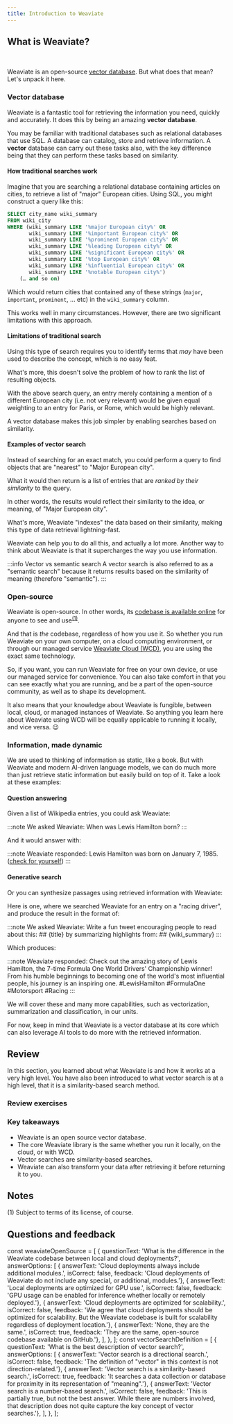 ```yaml
---
title: Introduction to Weaviate
---
```


## <i class="fa-solid fa-square-chevron-right"></i> What is Weaviate?


<ReactPlayer className="react-player" url='https://youtu.be/MQgm126pKkU' controls='true' />
<br/>

Weaviate is an open-source [vector database](https://weaviate.io/blog/what-is-a-vector-database). But what does that mean? Let's unpack it here.

### <i class="fa-solid fa-chalkboard"></i> Vector database

Weaviate is a fantastic tool for retrieving the information you need, quickly and accurately. It does this by being an amazing **vector database**.

You may be familiar with traditional databases such as relational databases that use SQL. A database can catalog, store and retrieve information. A **vector** database can carry out these tasks also, with the key difference being that they can perform these tasks based on similarity.

#### <i class="fa-solid fa-memo-pad"></i> How traditional searches work

Imagine that you are searching a relational database containing articles on cities, to retrieve a list of "major" European cities. Using SQL, you might construct a query like this:

```sql
SELECT city_name wiki_summary
FROM wiki_city
WHERE (wiki_summary LIKE '%major European city%' OR
       wiki_summary LIKE '%important European city%' OR
       wiki_summary LIKE '%prominent European city%' OR
       wiki_summary LIKE '%leading European city%' OR
       wiki_summary LIKE '%significant European city%' OR
       wiki_summary LIKE '%top European city%' OR
       wiki_summary LIKE '%influential European city%' OR
       wiki_summary LIKE '%notable European city%')
    (… and so on)
```

Which would return cities that contained any of these strings (`major`, `important`, `prominent`, ... etc) in the `wiki_summary` column.

This works well in many circumstances. However, there are two significant limitations with this approach.

#### <i class="fa-solid fa-memo-pad"></i> Limitations of traditional search

Using this type of search requires you to identify terms that *may* have been used to describe the concept, which is no easy feat.

What's more, this doesn't solve the problem of how to rank the list of resulting objects.

With the above search query, an entry merely containing a mention of a different European city (i.e. not very relevant) would be given equal weighting to an entry for Paris, or Rome, which would be highly relevant.

A vector database makes this job simpler by enabling searches based on similarity.

#### <i class="fa-solid fa-memo-pad"></i> Examples of vector search

Instead of searching for an exact match, you could perform a query to find objects that are "nearest" to "Major European city".

What it would then return is a list of entries that are *ranked by their similarity* to the query.

In other words, the results would reflect their similarity to the idea, or meaning, of "Major European city".

What's more, Weaviate "indexes" the data based on their similarity, making this type of data retrieval lightning-fast.

Weaviate can help you to do all this, and actually a lot more. Another way to think about Weaviate is that it supercharges the way you use information.

:::info Vector vs semantic search
A vector search is also referred to as a "semantic search" because it returns results based on the similarity of meaning (therefore "semantic").
:::

### <i class="fa-solid fa-chalkboard"></i> Open-source

Weaviate is open-source. In other words, its [codebase is available online](https://github.com/weaviate/weaviate) for anyone to see and use<sup>[(1)](#1)</sup>.

And that is *the* codebase, regardless of how you use it. So whether you run Weaviate on your own computer, on a cloud computing environment, or through our managed service [Weaviate Cloud (WCD)](https://console.weaviate.cloud/), you are using the exact same technology.

So, if you want, you can run Weaviate for free on your own device, or use our managed service for convenience. You can also take comfort in that you can see exactly what you are running, and be a part of the open-source community, as well as to shape its development.

It also means that your knowledge about Weaviate is fungible, between local, cloud, or managed instances of Weaviate. So anything you learn here about Weaviate using WCD will be equally applicable to running it locally, and vice versa. 😉

### <i class="fa-solid fa-chalkboard"></i> Information, made dynamic

We are used to thinking of information as static, like a book. But with Weaviate and modern AI-driven language models, we can do much more than just retrieve static information but easily build on top of it. Take a look at these examples:

#### <i class="fa-solid fa-memo-pad"></i> Question answering

Given a list of Wikipedia entries, you could ask Weaviate:

:::note We asked Weaviate:
When was Lewis Hamilton born?
:::

And it would answer with:

:::note Weaviate responded:
Lewis Hamilton was born on January 7, 1985. ([check for yourself](https://en.wikipedia.org/wiki/Lewis_Hamilton))
:::

#### <i class="fa-solid fa-memo-pad"></i> Generative search

Or you can synthesize passages using retrieved information with Weaviate:

Here is one, where we searched Weaviate for an entry on a "racing driver", and produce the result in the format of:

:::note We asked Weaviate:
Write a fun tweet encouraging people to read about this: ## {title} by summarizing highlights from: ## {wiki_summary}
:::

Which produces:

:::note Weaviate responded:
Check out the amazing story of Lewis Hamilton, the 7-time Formula One World Drivers' Championship winner! From his humble beginnings to becoming one of the world's most influential people, his journey is an inspiring one. #LewisHamilton #FormulaOne #Motorsport #Racing
:::

We will cover these and many more capabilities, such as vectorization, summarization and classification, in our units.

For now, keep in mind that Weaviate is a vector database at its core which can also leverage AI tools to do more with the retrieved information.

## <i class="fa-solid fa-square-chevron-right"></i> Review

In this section, you learned about what Weaviate is and how it works at a very high level. You have also been introduced to what vector search is at a high level, that it is a similarity-based search method.

### <i class="fa-solid fa-pen-to-square"></i> Review exercises

<Quiz questions={weaviateOpenSource} />

<Quiz questions={vectorSearchDefinition} />

<!-- Can you describe, in your own sentence, what vector search is?

:::warning TODO
Input box for user to put answer in and get back a similarity score & our definition?
- What is a vector search
- What is Weaviate
::: -->

### <i class="fa-solid fa-lightbulb-on"></i> Key takeaways

- Weaviate is an open source vector database.
- The core Weaviate library is the same whether you run it locally, on the cloud, or with WCD.
- Vector searches are similarity-based searches.
- Weaviate can also transform your data after retrieving it before returning it to you.

## <i class="fa-solid fa-square-chevron-right"></i> Notes

<a name="1"></a>(1) Subject to terms of its license, of course.

## Questions and feedback


<DocsFeedback/>

const weaviateOpenSource = [
  {
    questionText: 'What is the difference in the Weaviate codebase between local and cloud deployments?',
    answerOptions: [
      { answerText: 'Cloud deployments always include additional modules.', isCorrect: false, feedback: 'Cloud deployments of Weaviate do not include any special, or additional, modules.'},
      { answerText: 'Local deployments are optimized for GPU use.', isCorrect: false, feedback: 'GPU usage can be enabled for inference whether locally or remotely deployed.'},
      { answerText: 'Cloud deployments are optimized for scalability.', isCorrect: false, feedback: 'We agree that cloud deployments should be optimized for scalability. But the Weaviate codebase is built for scalability regardless of deployment location.'},
      { answerText: 'None, they are the same.', isCorrect: true, feedback: 'They are the same, open-source codebase available on GitHub.'},
    ],
  },
];
const vectorSearchDefinition = [
  {
    questionText: 'What is the best description of vector search?',
    answerOptions: [
      { answerText: 'Vector search is a directional search.', isCorrect: false, feedback: 'The definition of "vector" in this context is not direction-related.'},
      { answerText: 'Vector search is a similarity-based search.', isCorrect: true, feedback: 'It searches a data collection or database for proximity in its representation of "meaning".'},
      { answerText: 'Vector search is a number-based search.', isCorrect: false, feedback: 'This is partially true, but not the best answer. While there are numbers involved, that description does not quite capture the key concept of vector searches.'},
    ],
  },
];

